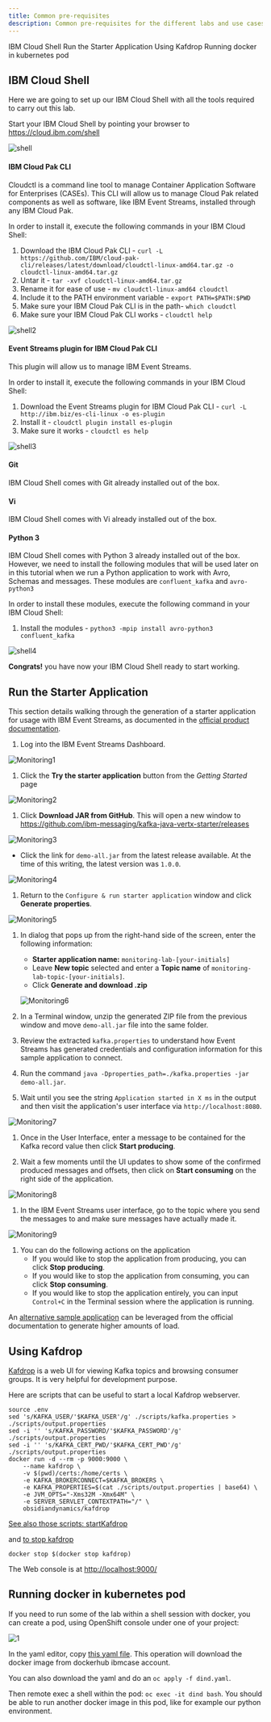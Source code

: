 ```yaml
---
title: Common pre-requisites
description: Common pre-requisites for the different labs and use cases
---
```


<AnchorLinks>
  <AnchorLink>IBM Cloud Shell</AnchorLink>
  <AnchorLink>Run the Starter Application</AnchorLink>
  <AnchorLink>Using Kafdrop</AnchorLink>
  <AnchorLink>Running docker in kubernetes pod</AnchorLink>
</AnchorLinks>

## IBM Cloud Shell

Here we are going to set up our IBM Cloud Shell with all the tools required to carry out this lab.

Start your IBM Cloud Shell by pointing your browser to <https://cloud.ibm.com/shell>

![shell](./images/shell-v10.png)

#### IBM Cloud Pak CLI

Cloudctl is a command line tool to manage Container Application Software for Enterprises (CASEs). This CLI will allow us to manage Cloud Pak related components as well as software, like IBM Event Streams, installed through any IBM Cloud Pak.

In order to install it, execute the following commands in your IBM Cloud Shell:

1. Download the IBM Cloud Pak CLI - `curl -L https://github.com/IBM/cloud-pak-cli/releases/latest/download/cloudctl-linux-amd64.tar.gz -o cloudctl-linux-amd64.tar.gz`
1. Untar it - `tar -xvf cloudctl-linux-amd64.tar.gz`
1. Rename it for ease of use - `mv cloudctl-linux-amd64 cloudctl`
1. Include it to the PATH environment variable - `export PATH=$PATH:$PWD`
1. Make sure your IBM Cloud Pak CLI is in the path- `which cloudctl`
1. Make sure your IBM Cloud Pak CLI works - `cloudctl help`

![shell2](./images/shell2-v10.png)

#### Event Streams plugin for IBM Cloud Pak CLI

This plugin will allow us to manage IBM Event Streams.

In order to install it, execute the following commands in your IBM Cloud Shell:

1. Download the Event Streams plugin for IBM Cloud Pak CLI - `curl -L http://ibm.biz/es-cli-linux -o es-plugin`
1. Install it - `cloudctl plugin install es-plugin`
1. Make sure it works - `cloudctl es help`

![shell3](./images/shell3-v10.png)

#### Git

IBM Cloud Shell comes with Git already installed out of the box.

#### Vi

IBM Cloud Shell comes with Vi already installed out of the box.

#### Python 3

IBM Cloud Shell comes with Python 3 already installed out of the box. However, we need to install the following modules that will be used later on in this tutorial when we run a Python application to work with Avro, Schemas and messages. These modules are `confluent_kafka` and `avro-python3`

In order to install these modules, execute the following command in your IBM Cloud Shell:

1. Install the modules - `python3 -mpip install avro-python3 confluent_kafka`

![shell4](./images/shell4-v10.png)

**Congrats!** you have now your IBM Cloud Shell ready to start working.


## Run the Starter Application

This section details walking through the generation of a starter application for usage with IBM Event Streams, as documented in the [official product documentation](https://ibm.github.io/event-streams/getting-started/generating-starter-app/).

1. Log into the IBM Event Streams Dashboard.

  ![Monitoring1](./images/monitoring1.png)

1. Click the **Try the starter application** button from the _Getting Started_ page

  ![Monitoring2](./images/monitoring2.png)

1. Click **Download JAR from GitHub**. This will open a new window to <https://github.com/ibm-messaging/kafka-java-vertx-starter/releases>
  
  ![Monitoring3](./images/monitoring3.png)

   - Click the link for `demo-all.jar` from the latest release available. At the time of this writing, the latest version was `1.0.0`.
  
   ![Monitoring4](./images/monitoring4.png)

1. Return to the `Configure & run starter application` window and click **Generate properties**.

  ![Monitoring5](./images/monitoring5.png)

1. In dialog that pops up from the right-hand side of the screen, enter the following information:
   - **Starter application name:** `monitoring-lab-[your-initials]`
   - Leave **New topic** selected and enter a **Topic name** of `monitoring-lab-topic-[your-initials]`.
   - Click **Generate and download .zip**
  
   ![Monitoring6](./images/monitoring6.png)

1. In a Terminal window, unzip the generated ZIP file from the previous window and move `demo-all.jar` file into the same folder.

1. Review the extracted `kafka.properties` to understand how Event Streams has generated credentials and configuration information for this sample application to connect.

1. Run the command `java -Dproperties_path=./kafka.properties -jar demo-all.jar`.

1.  Wait until you see the string `Application started in X ms` in the output and then visit the application's user interface via `http://localhost:8080`.

  ![Monitoring7](./images/monitoring7.png)

1. Once in the User Interface, enter a message to be contained for the Kafka record value then click **Start producing**.

1. Wait a few moments until the UI updates to show some of the confirmed produced messages and offsets, then click on **Start consuming** on the right side of the application.

  ![Monitoring8](./images/monitoring8.png)

1. In the IBM Event Streams user interface, go to the topic where you send the messages to and make sure messages have actually made it.

  ![Monitoring9](./images/monitoring9.png)

1. You can do the following actions on the application
   - If you would like to stop the application from producing, you can click **Stop producing**.
   - If you would like to stop the application from consuming, you can click **Stop consuming**.
   - If you would like to stop the application entirely, you can input `Control+C` in the Terminal session where the application is running.

An [alternative sample application](https://ibm.github.io/event-streams/getting-started/testing-loads/) can be leveraged from the official documentation to generate higher amounts of load.

## Using Kafdrop

[Kafdrop](https://github.com/obsidiandynamics/kafdrop) is a web UI for viewing Kafka topics and browsing consumer groups. It is very helpful for development purpose. 

Here are scripts that can be useful to start a local Kafdrop webserver.

```shell
source .env
sed 's/KAFKA_USER/'$KAFKA_USER'/g' ./scripts/kafka.properties > ./scripts/output.properties
sed -i '' 's/KAFKA_PASSWORD/'$KAFKA_PASSWORD'/g' ./scripts/output.properties
sed -i '' 's/KAFKA_CERT_PWD/'$KAFKA_CERT_PWD'/g' ./scripts/output.properties
docker run -d --rm -p 9000:9000 \
    --name kafdrop \
    -v $(pwd)/certs:/home/certs \
    -e KAFKA_BROKERCONNECT=$KAFKA_BROKERS \
    -e KAFKA_PROPERTIES=$(cat ./scripts/output.properties | base64) \
    -e JVM_OPTS="-Xms32M -Xmx64M" \
    -e SERVER_SERVLET_CONTEXTPATH="/" \
    obsidiandynamics/kafdrop
```

[See also those scripts: startKafdrop](https://raw.githubusercontent.com/ibm-cloud-architecture/refarch-eda-item-inventory/master/scripts/startKafdrop.sh)

and [to stop kafdrop](https://raw.githubusercontent.com/ibm-cloud-architecture/refarch-eda-item-inventory/master/scripts/stopKafdrop.sh)

```shell
docker stop $(docker stop kafdrop)
```

The Web console is at [http://localhost:9000/](http://localhost:9000/)

## Running docker in kubernetes pod

If you need to run some of the lab within a shell session with docker, you can create a pod, using OpenShift console under one of your project:

 ![1](./images/create-pod.png)

In the yaml editor, copy [this yaml file](https://gist.githubusercontent.com/osowski/4c9b6eb8e63b93e97ad6fecd8d9c8ff4/raw/8c2720c572458838942ccdba87271c61d4764671/dind.yaml). This operation will download the docker image from dockerhub ibmcase account.

You can also download the yaml and do an `oc apply -f dind.yaml`.

Then remote exec a shell within the pod: `oc exec -it dind bash`. You should be able to run another docker image in this pod, like for example our python environment.
